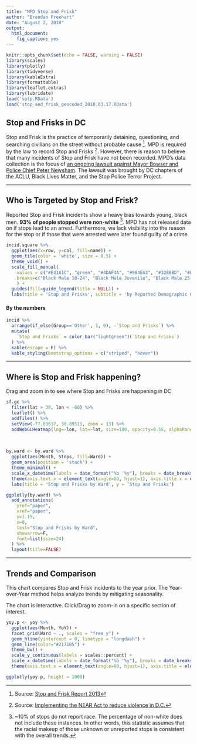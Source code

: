 ```yaml
---
title: "MPD Stop and Frisk"
author: "Brendan Freehart"
date: "August 2, 2018"
output: 
  html_document:
    fig_caption: yes
---
```


```r
knitr::opts_chunk$set(echo = FALSE, warning = FALSE)
library(scales)
library(plotly)
library(tidyverse)
library(kableExtra)
library(formattable)
library(leaflet.extras)
library(lubridate)
load('sptp.RData')
load('stop_and_frisk_geocoded_2018.03.17.RData')
```

## Stop and Frisks in DC
Stop and Frisk is the practice of temporarily detaining, questioning, and searching civilians on the street without probable cause [^1]. MPD is required by the law to record Stop and Frisks [^2]. However, there is reason to believe that many incidents of Stop and Frisk have not been recorded. MPD's data collection is the focus of [an ongoing lawsuit against Mayor Bowser and Police Chief Peter Newsham](https://www.washingtoncitypaper.com/news/city-desk/blog/21004223/civil-rights-and-activist-groups-sue-bowser-over-stopandfrisk-data-collection). The lawsuit was brought by DC chapters of the ACLU, Black Lives Matter, and the Stop Police Terror Project.

***
## Who is Targeted by Stop and Frisk?
Reported Stop and Frisk incidents show a heavy bias towards young, black men. **93% of people stopped were non-white** [^3]. MPD has not released data on if stops lead to an arrest. Furthermore, we lack visibility into the reason for the stop or if those that were arrested were later found guilty of a crime.

```r
incid.square %>% 
  ggplot(aes(x=row, y=col, fill=name)) + 
  geom_tile(color = 'white', size = 0.5) + 
  theme_void() + 
  scale_fill_manual(
    values = c("#E41A1C", "green", "#4DAF4A", "#984EA3", "#3288BD", "#FFFF33", "#A65628", "#F781BF", "#D53E4F", "#F46D43", "#FDAE61", "#999999", "#ABDDA4", "#66C2A5", "#FF7F00"),
    breaks=c("Black Male 18-24", "Black Male Juvenile", "Black Male 25-30", "Unknown or Unreported", "Black Male 31-36", "Black Male 50+", "Black Male 37-42", "Black Male 43-49", "Black Male Unknown Age", "Black Female 18-24", "Unknown Race Male 18-24", "White Male 18-24", "Black Female Juvenile", "Black Female 25-30", "Other" )
    ) + 
  guides(fill=guide_legend(title = NULL)) +
  labs(title = 'Stop and Frisks', subtitle = 'by Reported Demographic Group, 2010-2016', caption = 'Each square represents 1% of all incidents')
```


#### By the numbers

```r
incid %>% 
  arrange(if_else(Group=='Other', 1, 0), -`Stop and Frisks`) %>% 
  mutate(
    `Stop and Frisks` = color_bar("lightgreen")(`Stop and Frisks`)
  ) %>% 
  kable(escape = F) %>% 
  kable_styling(bootstrap_options = c("striped", "hover"))
```

***
## Where is Stop and Frisk happening?
Drag and zoom in to see where Stop and Frisks are happening in DC

```r
sf.gc %>% 
  filter(lat > 30, lon < -60) %>% 
  leaflet() %>% 
  addTiles() %>% 
  setView(-77.03637, 38.89511, zoom = 13) %>% 
  addWebGLHeatmap(lng=~lon, lat=~lat, size=180, opacity=0.55, alphaRange=0.1)
```

\

```r
by.ward <- by.ward %>% 
  ggplot(aes(Month, Stops, fill=Ward)) +
  geom_area(position = 'stack') + 
  theme_minimal() +
  scale_x_datetime(labels = date_format("%b '%y"), breaks = date_breaks("6 months")) +
  theme(axis.text.x = element_text(angle=60, hjust=1), axis.title.x = element_blank(), plot.title = element_text(size = 24)) + 
  labs(title = 'Stop and Frisks by Ward', y = 'Stop and Frisks')

ggplotly(by.ward) %>% 
  add_annotations(
    yref="paper", 
    xref="paper", 
    y=1.15, 
    x=0, 
    text="Stop and Frisks by Ward", 
    showarrow=F, 
    font=list(size=24)
  ) %>% 
  layout(title=FALSE)
```

***
## Trends and Comparison
This chart compares Stop and Frisk incidents to the year prior. The Year-over-Year method helps analyze trends by mitigating seasonality.

The chart is interactive. Click/Drag to zoom-in on a specific section of interest.

```r
yoy.p <- yoy %>% 
  ggplot(aes(Month, YoY)) +
  facet_grid(Ward ~ ., scales = "free_y") + 
  geom_hline(yintercept = 0, linetype = "longdash") +
  geom_line(color="#2171B5") +  
  theme_bw() + 
  scale_y_continuous(labels = scales::percent) + 
  scale_x_datetime(labels = date_format("%b '%y"), breaks = date_breaks("6 months")) +
  theme(axis.text.x = element_text(angle=60, hjust=1), axis.title = element_blank())

ggplotly(yoy.p, height = 1000)
```


[^1]: Source: [Stop and Frisk Report 2013](https://web.archive.org/web/20170211080746/http://oag.state.ny.us/sites/default/files/pdfs/bureaus/civil_rights/stp_frsk.pdf)
[^2]: Source: [Implementing the NEAR Act to reduce violence in D.C.](https://www.dcpolicycenter.org/publications/implementing-near-act-reduce-violence-d-c/)
[^3]: ~10% of stops do not report race. The percentage of non-white does not include these instances. In other words, this statistic assumes that the racial makeup of those unknown or unreported stops is consistent with the overall trends.